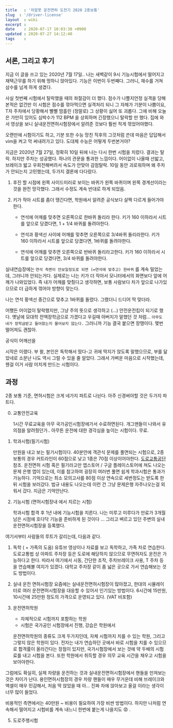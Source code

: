```yaml
---
title   : '차알못 운전면허 도전기 2020 2종보통'
slug  : '/driver-license'
layout  : wiki 
excerpt : 
date    : 2020-07-17 10:03:38 +0900
updated : 2020-07-27 14:12:40
tags    : 
---
```


## 서론, 그리고 후기 

지금 이 글을 쓰고 있는 2020년 7월 17일.. 나는 새벽같이 9시 기능시험에서 떨어지고 재택근무를 하기 위해 멍하니 앉아있다. 기능은 이번이 두번째다. 그러니, 재수를 거쳐 삼수를 넘게 하게 생겼다. 

사실 첫번째 시험에서 탈락했을 때의 좌절감이 더 했다. 점수가 나쁠지언정 실격을 당해본적은 없건만 이 시험은 점수를 깎아먹으면 실격처리 되니 그 자체가 기분이 나쁨이요, T자 주차에서 당황해서 뻘뻘 땀흘린 (정말로) 그 상황이 싫어 또 괴롭다. 그에 비해  오늘은 가만히 있어도 심박수가 112 BPM 을 상회하며 긴장했으니 탈락할 만 했다. 집에 와서 영상을 보니 실내운전면허시험장에서 알려준 것보다 훨씬 적게 꺾었어야했다. 

오랜만에 시험이기도 하고, 기분 또한 수능 망친 직후의  그것처럼 쓴데 마음은 답답해서 vim을 켜고 막 써내려가고 있다. 도대체 수능은 어떻게 두번본거야?

지금은 2020년 7월 27일, 정확히 10일 뒤에 나는 다시 한번 시험을 치렀다. 결과는 탈락. 하지만 주차는 성공했다. 하나의 관문을 통과한 느낌이다. 어이없이 나올때 선밟고, 브레이크 밟고 우회전해버려서 속도가 안맞아 감점탈락.  10일 동안 괴로워하며 왜 주차가 안되는지 고민했는데, 두가지 결론에 다다랐다. 

1. 후진 할 시점에 왼쪽 사이드미러로 보이는 바퀴가 왼쪽 바퀴이며 왼쪽 경계선이라는 것을 완전 망각했다. 그래서 수정도 계속 반대로 하게 되었음. 
   
2. 키가 작아 시트를 좀더 땡긴다면, 학원에서 알려준 공식보다 살짝 다르게 들어가야한다. 
   - 연석에 어깨를 맞추면 오른쪽으로 한바퀴 돌리라 한다. 키가 160 이하라서 시트를 앞으로 당겼다면, 1 + 1/4 바퀴를 돌려야한다. 
   
   - 연석과 황색선 사이에 어깨를 맞추면 오른쪽으로 3/4바퀴 돌리라한다. 키가 160 이하라서 시트를 앞으로 당겼다면, 1바퀴를 돌려야한다. 
     
   - 연석에 어깨를 맞추면 오른쪽으로 반바퀴 돌리라고한다. 키가 160 이하라서 시트를 앞으로 당겼다면, 3/4 바퀴를 돌려야한다. 
     
실내연습장에는 `연석 측면이 안보일정도로 되면 (=연석에 맞추고) 한바퀴` 를 계속 밀었는데, 그러니까 안되는거다. 실제로는 나는 키가 더 작아서 모니터에서의 화면보다 앞에 어깨가 나와있었다. 즉 내가 어깨를 맞췄다고 생각하면, 보통 사람보다 차가 앞으로 나가있으므로 더 급하게 꺾어야 방향이 맞는다. 

나는 연석 황색선 중간으로 맞추고 1바퀴를 돌렸다. 그랬더니 드디어 딱 맞더라. 

어쨌든 어이없이 탈락했지만, 그냥 주의 뜻으로 생각하고 (...) 안전운전킴이 되기로 했다. 옛날에 모대학 전액장학금으로 가겠다고 우길때 아버지가 말했던 것 처럼... `아무도 네가 장학금받고 들어왔는지 물어보지 않는다.` 그러니까 기능 결국 붙으면 장땡이다. 몇번 떨어져도 괜찮아. 
  
  공식이 어깨선을 

시작은 이랬다. 부 왈, 본인은  독학해서 땄다-고 귀에 딱지가 앉도록 말했으므로, 부를 닮았네로 소문난  나도 역시 그럴 수 있을 줄 알았다. 그래서 가벼운 마음으로 시작했는데, 웬걸 이거 사람 미치게 만드는 시험이다.  

## 과정
2종 보통 기준, 면허시험은 크게 네가지 파트로 나뉜다. 
아주 신경써야할 것은 두가지 파트다.


0. 교통안전교육 
   
   1시간 무료교육을 아무 국가공인시험장에가서 수료하면된다. 
   개그맨들이 나와서 유의점을 알려줬던가.. 아무튼 운전에 대한 경각심을 높이는 시험이다. 무료. 
   
1. 학과시험(필기시험)

   만원을 내고 보는 필기시험이다. 40분안에 객관식 문제를 풀면되는 시험으로, 2종 보통의 경우 커트라인이 60점으로 낮고 1종은 70점 이상이어야한다. [도로교통공단](https://www.safedriving.or.kr/guide/rerGuide04View.do?menuCode=MN-PO-1114) 참조. 
   운전면허 시험 혹은 필기라고만 앱스토어 / 구글 플레이스토어에 쳐도 나오는 문제 은행 앱이 있는데, 이를 참고하여 굉장히 여러번 풀면 쉽게 학과시험은 통과가 가능하다. 기억으로는 최소 모의고사를 80점 이상 연속으로 세번정도는 받도록 한 뒤 시험을 보러갔다. 법규 내용도 나오는데 이런 건 그냥 문제은행 자주나오는걸 외워서 갔다. 지금은 기억안난다.
   
2. 기능시험 (면허시험장내 에서 치르는 시험)

   학과시험 합격 후 1년 내에 기능시험을 치른다. 나는 미루고 미루다가 만료가 3개월 남은 시점에 호다닥 기능을 준비하게 된 것이다 ... 그리고 벼르고 있던 주변의 실내 운전면허시험장을 등록했다. 
   
여기서부터 사람들의 루트가 갈리는데, 다음과 같다. 

1. 독학 ( + 가족의 도움) 
   유튜브 영상이나 자료를 보고 독학하고, 가족 차로 연습한다. 도로교통법 상 아파트 주차장 등은 도로에 해당하지 않으므로 무면허자도 운전은 가능하다고 한다. 따라서 여기에서 시동, 간단한 조작, 주차브레이크 사용, T 주차 등을 연습해볼 여지가 있겠다. 대학교 주차장 같이 좀 넓은 곳으로 가서 연습해보는 것도 방법이다. 
   
2. 실내 운전 면허시험장 
   요즘에는 실내운전면허시험장이 많아졌고, 한대의 시뮬레이터로 여러 운전면허시험장을 대응할 수 있어서 인기있는 방법이다. 6시간에 15만원, 10시간에 25만원 정도의 가격으로 운영되고 있다. (VAT 비포함) 

3. 운전면허학원 
   - 자체적으로 시험까지 포함하는 학원
   - 시험은 국가공인 시험장에서 진행, 강습은 학원에서

   운전면허학원의 종류도 크게 두가지인데, 자체 시험까지 치를 수 있는 학원, 그리고 그렇지 않은 학원이 있다. 전자는 내가 연습하던 곳에서 바로 시험을 치를 수 있으므로 합격률이 올라간다는 장점이 있지만, 국가시험장에서 보는 것에 약 두배의 시험료를 내고 시험을 본다. 또한 학원에서 취득할 경우 의무 교육 시간을 채우고 시험을 보아야한다. 

  그럼에도 확실히, 실제 차량을 운전하는 것과 실내운전면허시험장에서 핸들을 만져보는 것은 차이가 난다. 용인면허시험장의 경우 차량 핸들이 매우 무거운데 비해 브레이크와 액셀이 매우 민감해서, 처음 딱 앉았을 때 아... 진짜 차에 앉아보고 올걸 이라는 생각이 너무 많이 들었다. 
  
비용적인 측면에서는 40만원 ~ 비용이 필요하여 가장 비싼 방법이다. 하지만 나처럼 연속해서 떨어지고 시험비를 계속 내느니 한번에 붙는게 나을지도 😡 .

5. 도로주행시험 
 

